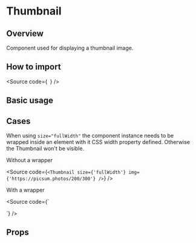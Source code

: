 

<Meta of={Stories} />

<H1>Thumbnail</H1>

<H2>Overview</H2>

Component used for displaying a thumbnail image.

<H2>How to import</H2>

<Source
  code={`
`}
/>

<H2>Basic usage</H2>

<Canvas of={Stories.Base} />

<H2>Cases</H2>

When using `size="fullWidth"` the component instance needs to be wrapped
inside an element with it CSS width property defined. Otherwise the Thumbnail won't be visible.

Without a wrapper

<Source
  code={`
<Thumbnail size={'fullWidth'} img={'https://picsum.photos/200/300'} />
`}
/>

With a wrapper

<Source
  code={`
<div
  style={{
    width: '90px',
    height: '90px',
  }}
>
  <Thumbnail size={'fullWidth'} img={'https://picsum.photos/200/300'} />
</div>
`}
/>

<H2>Props</H2>

<ArgTypes of={Stories} />
